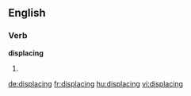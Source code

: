 ==English==

===Verb===
'''displacing'''

# {{present participle of|displace}}

[[de:displacing]]
[[fr:displacing]]
[[hu:displacing]]
[[vi:displacing]]